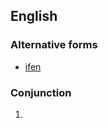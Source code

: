 ==English==

===Alternative forms===
* [[ifen]]

===Conjunction===
{{en-con}}

# {{eye dialect of|if|lang=en}}